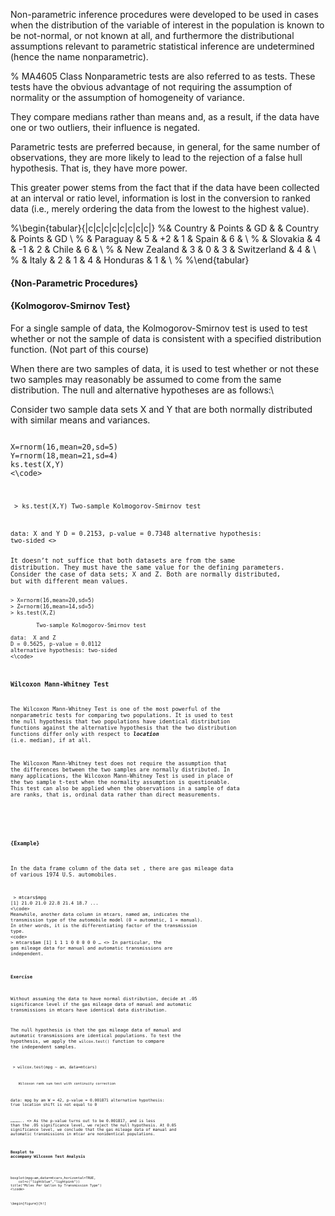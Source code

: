
\section{Non-Parametric Inference Procedures}
Non-parametric inference procedures were developed to be used in cases when the distribution of the variable of interest in the population is known to be not-normal, or not known at all, and furthermore the distributional assumptions relevant to parametric statistical inference are undetermined (hence the name nonparametric).

% MA4605 Class
Nonparametric tests are also referred to as \textbf{\emph{distribution-free}} tests. These tests have the obvious advantage of not requiring the assumption of normality or the assumption of homogeneity of variance. 

They compare medians rather than means and, as a result, if the data have one or two outliers, their influence is negated.

Parametric tests are preferred because, in general, for the same number of observations, they are more likely to lead to the rejection of a false hull hypothesis. That is, they have more power. 

This greater power stems from the fact that if the data have been collected at an interval or ratio level, information is lost in the conversion to ranked data (i.e., merely ordering the data from the lowest to the highest value).


%\begin{tabular}{|c|c|c|c|c|c|c|c|}
%\hline  & Country & Points & GD &  & Country & Points & GD \\ 
%\hline 1 & Paraguay & 5 & +2 & 1 & Spain & 6 &  \\ 
%\hline 2 & Slovakia & 4 & -1 & 2 & Chile & 6 &  \\ 
%\hline 3 & New Zealand & 3 & 0 & 3 & Switzerland & 4 &  \\ 
%\hline 4 & Italy & 2 & 1 & 4 & Honduras & 1 &  \\ 
%\hline 
%\end{tabular} 

#### {Non-Parametric Procedures}

\begin{itemize}
* Kolmogorov- Smirnov Test (``ks.test()``)
* Wilcoxon test (``wilcox.test()``)
\end{itemize}


#### {Kolmogorov-Smirnov Test}

For a single sample of data, the Kolmogorov-Smirnov test is used to test whether or not the sample of data is consistent with a specified distribution function. 
(Not part of this course)

When there are two samples of data, it is used to test whether or not these two samples may reasonably be assumed to come from the same distribution.
The null and alternative hypotheses are as follows:\\
\emph{
$H_0$: The two data sets are from the same distribution\\
$H_1$: The data sets are not from the same distribution\\
}

\noindent Consider two sample data sets X and Y that are both normally distributed with similar means and variances.
<pre>
<code>
X=rnorm(16,mean=20,sd=5)
Y=rnorm(18,mean=21,sd=4)
ks.test(X,Y)
<\code>
</pre>
<code>
> ks.test(X,Y)
        Two-sample Kolmogorov-Smirnov test

data:  X and Y
D = 0.2153, p-value = 0.7348
alternative hypothesis: two-sided
<\code>

\noindent \textbf{Remark:} It doesn’t not suffice that both datasets are from the same distribution. 
They must have the same value for the defining parameters. Consider the case of data sets; X and Z. 
Both are normally distributed, but with different mean values.
<pre>
<code>
> X=rnorm(16,mean=20,sd=5)
> Z=rnorm(16,mean=14,sd=5)
> ks.test(X,Z)

        Two-sample Kolmogorov-Smirnov test

data:  X and Z
D = 0.5625, p-value = 0.0112
alternative hypothesis: two-sided
<\code>
</pre>


### Wilcoxon Mann-Whitney Test
The Wilcoxon Mann-Whitney Test is one of the most powerful of the nonparametric tests for comparing two populations. It is used to test the null hypothesis that two populations have identical distribution functions against the alternative hypothesis that the two distribution functions differ only with respect to ***location*** (i.e. median), if at all.

The Wilcoxon Mann-Whitney test does not require the assumption that the differences between the two samples are normally distributed.
In many applications, the Wilcoxon Mann-Whitney Test is used in place of the two sample t-test when the normality assumption is questionable.
This test can also be applied when the observations in a sample of data are ranks, that is, ordinal data rather than direct measurements.

\noindent \textbf{Remark} \textit{- Non-parametric procedures often give warning errors when tied values occur. In this module you may disregard these.}



#### {Example}
In the data frame column \textit{\textbf{mpg}} of the \textit{\textbf{mtcars}} data set , there are gas mileage data of various 1974 U.S. automobiles.

<code>
> mtcars$mpg 
 [1] 21.0 21.0 22.8 21.4 18.7 ...
<\code> 
Meanwhile, another data column in mtcars, named am, indicates the transmission type of the automobile model (0 = automatic, 1 = manual). In other words, it is the differentiating factor of the transmission type.
<code>
> mtcars$am 
 [1] 1 1 1 0 0 0 0 0 ...
<\code> 
In particular, the gas mileage data for manual and automatic transmissions are independent.

#### Exercise
Without assuming the data to have normal distribution, decide at .05 significance level if the gas mileage data of manual and automatic transmissions in mtcars have identical data distribution.

The null hypothesis is that the gas mileage data of manual and automatic transmissions are identical populations. 
To test the hypothesis, we apply the ``wilcox.test()`` function to compare the independent samples. 

<code>
> wilcox.test(mpg ~ am, data=mtcars) 
 
        Wilcoxon rank sum test with continuity correction 
 
data:  mpg by am 
W = 42, p-value = 0.001871 
alternative hypothesis: true location shift is not equal to 0 
 
..............
<\code>
As the p-value turns out to be 0.001817, and is less than the .05 significance level, we reject the null hypothesis.
At 0.05 significance level, we conclude that the gas mileage data of manual and automatic transmissions in mtcar are nonidentical populations.

#### Boxplot to accompany Wilcoxon Test Analysis 
<pre>
<code>
boxplot(mpg~am,data=mtcars,horizontal=TRUE,
    col=c("lightblue","lightpink"))
title("Miles Per Gallon by Transmission Type")
<\code>
</pre>
\begin{figure}[h!]
\centering
\includegraphics[width=0.7\linewidth]{./mpgboxplot}
\label{fig:mpgboxplot}
